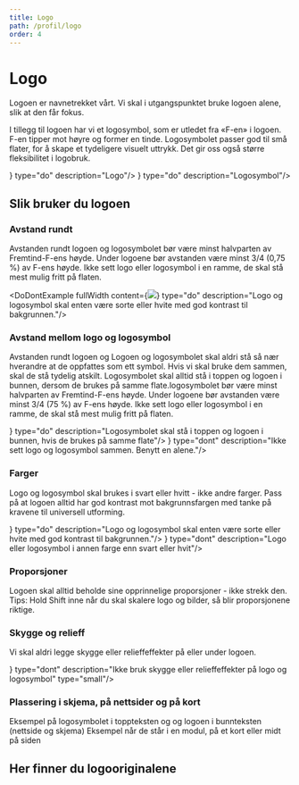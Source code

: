 ```yaml
---
title: Logo
path: /profil/logo
order: 4
---
```




# Logo
Logoen er navnetrekket vårt. Vi skal i utgangspunktet bruke logoen alene, slik at den får fokus.

I tillegg til logoen har vi et logosymbol, som er utledet fra «F-en» i logoen. F-en tipper mot høyre og former en tinde. Logosymbolet passer god til små flater, for å skape et tydeligere visuelt uttrykk. Det gir oss også større fleksibilitet i logobruk.

<Grid>
    <DoDontExample content={<img src={LogoDefault}/>} type="do" description="Logo"/>
    <DoDontExample content={<img src={LogoSymbol}/>} type="do" description="Logosymbol"/>
</Grid>

## Slik bruker du logoen

### Avstand rundt
Avstanden rundt logoen og logosymbolet bør være minst halvparten av Fremtind-F-ens høyde. Under logoene bør avstanden være minst 3/4 (0,75 %) av F-ens høyde. Ikke sett logo eller logosymbol i en ramme, de skal stå mest mulig fritt på flaten.

<DoDontExample fullWidth content={<img src={LogoDescribed}/>} type="do" description="Logo og logosymbol skal enten være sorte eller hvite med god kontrast til bakgrunnen."/>


### Avstand mellom logo og logosymbol
Avstanden rundt logoen og Logoen og logosymbolet skal aldri stå så nær hverandre at de oppfattes som ett symbol. Hvis vi skal bruke dem sammen, skal de stå tydelig atskilt. 
Logosymbolet skal alltid stå i toppen og logoen i bunnen, dersom de brukes på samme flate.logosymbolet bør være minst halvparten av Fremtind-F-ens høyde. Under logoene bør avstanden være minst 3/4 (75 %) av F-ens høyde. Ikke sett logo eller logosymbol i en ramme, de skal stå mest mulig fritt på flaten.

<Grid>
    <DoDontExample content={<img src={LogoCorrect}/>} type="do" description="Logosymbolet skal stå i toppen og logoen i bunnen, hvis de brukes på samme flate"/>
    <DoDontExample content={<img src={LogoWrong}/>} type="dont" description="Ikke sett logo og logosymbol sammen. Benytt en alene."/>
</Grid>

### Farger
Logo og logosymbol skal brukes i svart eller hvitt - ikke andre farger. Pass på at logoen alltid har god kontrast mot bakgrunnsfargen med tanke på kravene til universell utforming.

<Grid>
    <DoDontExample content={<img src={LogoCorrectColor}/>} type="do" description="Logo og logosymbol skal enten være sorte eller hvite med god kontrast til bakgrunnen."/>
    <DoDontExample content={<img src={LogoWrongColor}/>} type="dont" description="Logo eller logosymbol i annen farge enn svart eller hvit"/>
</Grid>

### Proporsjoner
Logoen skal alltid beholde sine opprinnelige proporsjoner - ikke strekk den. Tips: Hold Shift inne når du skal skalere logo og bilder, så blir proporsjonene riktige.

### Skygge og relieff
Vi skal aldri legge skygge eller relieffeffekter på eller under logoen.

<Grid>
    <DoDontExample fullWidth={false} content={<img src={LogoWrongShadow}/>} type="dont" description="Ikke bruk skygge eller relieffeffekter på logo og logosymbol" type="small"/>
</Grid>

### Plassering i skjema, på nettsider og på kort
Eksempel på logosymbolet i toppteksten og og logoen i bunnteksten (nettside og skjema) Eksempel når de står i en modul, på et kort eller midt på siden


## Her finner du logooriginalene
<br/>
<DownloadAsset type="svg" name="Fremtind_Logo_Fremtind_Logo_Negative.svg" asset={FremtindLogoFremtindLogoNegative} darkbg />
<DownloadAsset type="svg" name="Fremtind_Logo_Fremtind_Logo_Positive.svg" asset={FremtindLogoFremtindLogoPositive} />
<br/>
<br/>
<br/>
<DownloadAsset type="svg" name="Fremtind_Logo_Fremtind_Logo_Symbol_Negative.svg" asset={FremtindLogoFremtindLogoSymbolNegative} darkbg />
<DownloadAsset type="svg" name="Fremtind_Logo_Fremtind_Logo_Symbol_Positive.svg" asset={FremtindLogoFremtindLogoSymbolPositive} />